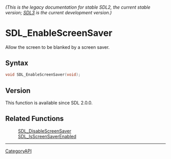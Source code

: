 ====== (This is the legacy documentation for stable SDL2, the current stable version; [https://wiki.libsdl.org/SDL3/ SDL3] is the current development version.) ======
= SDL_EnableScreenSaver =

Allow the screen to be blanked by a screen saver.

== Syntax ==

<syntaxhighlight lang='c'>
void SDL_EnableScreenSaver(void);
</syntaxhighlight>

== Version ==

This function is available since SDL 2.0.0.

== Related Functions ==

:[[SDL_DisableScreenSaver]]
:[[SDL_IsScreenSaverEnabled]]

----
[[CategoryAPI]]


